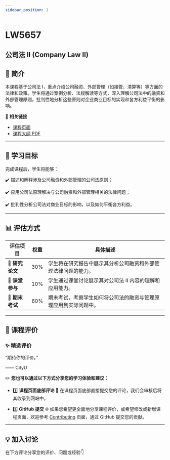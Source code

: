```yaml
---
sidebar_position: 1
---
```


# LW5657
## 公司法 II (Company Law II)

## **📘 简介**
本课程基于公司法 I，重点介绍公司融资、外部管理（如接管、清算等）等方面的法律和政策。学生将通过案例分析、法规解读等方式，深入理解公司法中的融资和外部管理原则，批判性地分析这些原则对企业商业目标的实现和各方利益平衡的影响。

🔗 **相关链接**
- [课程页面](https://www.cityu.edu.hk/catalogue/pg/202526/course/LW5657.htm)
- [课程大纲 PDF](https://www.cityu.edu.hk/catalogue/pg/202526/course/LW5657.pdf)

---

## **🎯 学习目标**

完成课程后，学生将能够：

✔️ 描述和解释涉及公司融资和外部管理的公司法原则；

✔️ 应用公司法原理解决与公司融资和外部管理相关的法律问题；

✔️ 批判性分析公司法对商业目标的影响，以及如何平衡各方利益。

---

## **📊 评估方式**

| **评估项目**         | **权重** | **具体描述**                                                                                       |
|---------------------|---------|---------------------------------------------------------------------------------------------------|
| **📑 研究论文**       | 30%     | 学生将在研究报告中展示其分析公司融资和外部管理法律问题的能力。                                       |
| **💬 课堂参与**       | 10%     | 学生通过课堂讨论展示其对公司法 II 内容的理解和应用能力。                                          |
| **📂 期末考试**       | 60%     | 期末考试，考察学生如何将公司法的融资与管理原理应用到实际问题中。                                    |

---

## **💬 课程评价**

### ✨ **精选评价**
<div className={commentStyles.commentBox}>
    <p className={commentStyles.commentText}>
        “期待你的评价。”
    </p>
    <p className={commentStyles.commentAuthor}>—— CityU</p>
</div>

✏️ **您也可以通过以下方式分享您的学习体验和建议：**

- 1️⃣ **课程页面底部评论**
💬 在课程页面底部直接提交您的评论，我们会审核后将其收录到网站中。

- 2️⃣ **GitHub 提交**
🌐 如果您希望更全面地分享课程评价，或希望修改或新增课程页面，欢迎参考 [Contributing](/contributing) 页面，通过 GitHub 提交您的贡献。

---

## **💡 加入讨论**

在下方评论分享您的评价、问题或经验👇
<Utterances />
